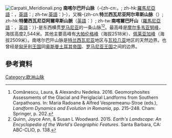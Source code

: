 {{Multiple issues|
{{Expand|time=2016-2-4}}
{{Expand English|time=2016-2-4}}
}}
{{NoteTA
|T=zh-cn:南喀尔巴阡山脉; zh-hk:南喀爾巴阡山脈; zh-tw:外西凡阿爾卑斯山
|1=zh-cn:南喀尔巴阡山脉; zh-hk:南喀爾巴阡山脈; zh-tw:外西凡阿爾卑斯山
|2=zh-cn:米; zh-hk:米; zh-tw:公尺
}}

[[File:Carpatii_Meridionali.png|thumb]]
'''南喀尔巴阡山脉'''（-{zh-cn:{{Lang-ro|'''Carpaţii Meridionali'''}}，{{Lang-en|'''Southern Carpathians'''}}; zh-hk:[[羅馬尼亞語|羅馬尼亞語]]：{{Lang|ro|'''Carpaţii Meridionali'''}}，[[英語|英語]]：{{Lang|en|'''Southern Carpathians'''}}; zh-tw:[[英語|英語]]：{{Lang|en|'''Transylvanian Alps'''}}}-），又稱-{zh-cn:'''特兰西瓦尼亚阿尔卑斯山脉'''（{{Lang-en|'''Transylvanian Alps'''}}）; zh-hk:'''特蘭西瓦尼亞阿爾卑斯山脈'''（[[英語|英語]]：{{Lang|en|'''Transylvanian Alps'''}}）; zh-tw:'''南喀爾巴阡山'''（[[羅馬尼亞語|羅馬尼亞語]]：{{Lang|ro|'''Carpaţii Meridionali'''}}，[[英語|英語]]：{{Lang|en|'''Southern Carpathians'''}}）}-是东西横贯[[罗马尼亚|罗马尼亚]]的一条山脉<ref>Comănescu, Laura, & Alexandru Nedelea. 2016. Geomorphosites Assessments of the Glacial and Periglacial Landforms from Southern Carpathoans. In: Maria Radoane & Alfred Vespremeanu-Stroe (eds.), ''Landform Dynamics and Evolution in Romania'', pp. 215–248. Cham: Springer, p. 202.</ref><ref>Quinn, Joyce Ann, & Susan L Woodward. 2015. ''Earth's Landscape: An Encyclopedia of the World's Geographic Features''. Santa Barbara, CA: ABC-CLIO, p. 138.</ref>。最高峰是[[摩尔多韦亚努峰|摩尔多韦亚努峰]]，海拔高度2,544米。其他主要高峰有[[大帕伦格峰|大帕伦格峰]]（海拔2518米）、[[佩莱亚加峰|佩莱亚加峰]]（海拔2509米）。南喀尔巴阡山脉是[[特兰西瓦尼亚|特兰西瓦尼亚]]地区与[[瓦拉几亚|瓦拉几亚]]地区的天然边界。也曾经是[[匈牙利王国|匈牙利王国]]同[[奥斯曼土耳其帝国|奥斯曼土耳其帝国]]、[[罗马尼亚王国|罗马尼亚王国]]之间的边界。
== 參考資料 ==
{{reflist}}
{{Authority control}}
{{Europe-geo-stub}}
[[Category:欧洲山脉|Category:欧洲山脉]]
